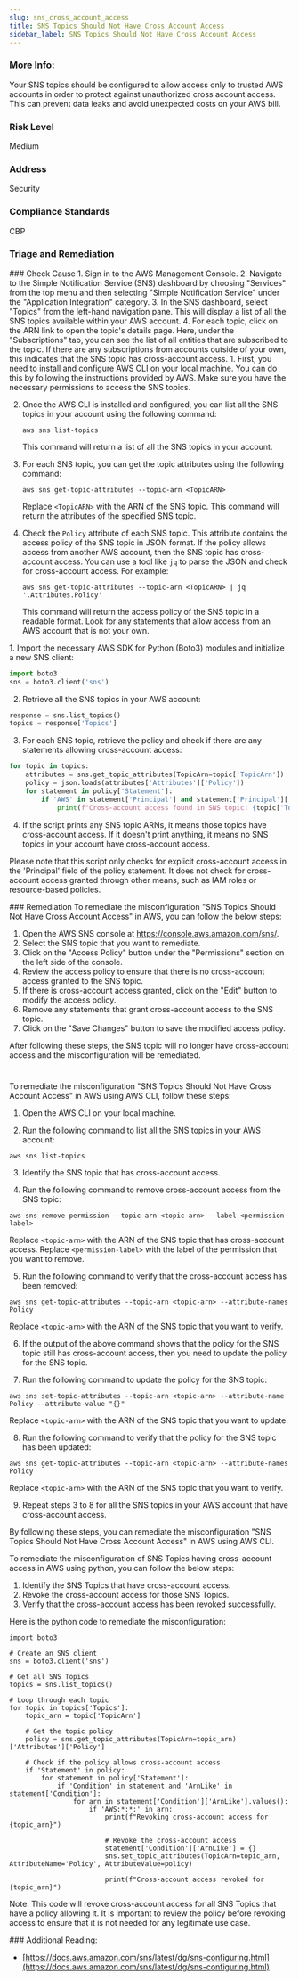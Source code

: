 ```yaml
---
slug: sns_cross_account_access
title: SNS Topics Should Not Have Cross Account Access
sidebar_label: SNS Topics Should Not Have Cross Account Access
---
```


### More Info:

Your SNS topics should be configured to allow access only to trusted AWS accounts in order to protect against unauthorized cross account access. This can prevent data leaks and avoid unexpected costs on your AWS bill.

### Risk Level

Medium

### Address

Security

### Compliance Standards

CBP


### Triage and Remediation
<Tabs>

<Tab title='Cause'>
### Check Cause
<AccordionGroup>
<Accordion title='Using Console' defaultOpen='true'>
1. Sign in to the AWS Management Console.
2. Navigate to the Simple Notification Service (SNS) dashboard by choosing "Services" from the top menu and then selecting "Simple Notification Service" under the "Application Integration" category.
3. In the SNS dashboard, select "Topics" from the left-hand navigation pane. This will display a list of all the SNS topics available within your AWS account.
4. For each topic, click on the ARN link to open the topic's details page. Here, under the "Subscriptions" tab, you can see the list of all entities that are subscribed to the topic. If there are any subscriptions from accounts outside of your own, this indicates that the SNS topic has cross-account access.
</Accordion>

<Accordion title='Using CLI'>
1. First, you need to install and configure AWS CLI on your local machine. You can do this by following the instructions provided by AWS. Make sure you have the necessary permissions to access the SNS topics.

2. Once the AWS CLI is installed and configured, you can list all the SNS topics in your account using the following command:

   ```
   aws sns list-topics
   ```
   This command will return a list of all the SNS topics in your account.

3. For each SNS topic, you can get the topic attributes using the following command:

   ```
   aws sns get-topic-attributes --topic-arn <TopicARN>
   ```
   Replace `<TopicARN>` with the ARN of the SNS topic. This command will return the attributes of the specified SNS topic.

4. Check the `Policy` attribute of each SNS topic. This attribute contains the access policy of the SNS topic in JSON format. If the policy allows access from another AWS account, then the SNS topic has cross-account access. You can use a tool like `jq` to parse the JSON and check for cross-account access. For example:

   ```
   aws sns get-topic-attributes --topic-arn <TopicARN> | jq '.Attributes.Policy'
   ```
   This command will return the access policy of the SNS topic in a readable format. Look for any statements that allow access from an AWS account that is not your own.
</Accordion>

<Accordion title='Using Python'>
1. Import the necessary AWS SDK for Python (Boto3) modules and initialize a new SNS client:

```python
import boto3
sns = boto3.client('sns')
```

2. Retrieve all the SNS topics in your AWS account:

```python
response = sns.list_topics()
topics = response['Topics']
```

3. For each SNS topic, retrieve the policy and check if there are any statements allowing cross-account access:

```python
for topic in topics:
    attributes = sns.get_topic_attributes(TopicArn=topic['TopicArn'])
    policy = json.loads(attributes['Attributes']['Policy'])
    for statement in policy['Statement']:
        if 'AWS' in statement['Principal'] and statement['Principal']['AWS'] != '*':
            print(f"Cross-account access found in SNS topic: {topic['TopicArn']}")
```

4. If the script prints any SNS topic ARNs, it means those topics have cross-account access. If it doesn't print anything, it means no SNS topics in your account have cross-account access. 

Please note that this script only checks for explicit cross-account access in the 'Principal' field of the policy statement. It does not check for cross-account access granted through other means, such as IAM roles or resource-based policies.
</Accordion>

</AccordionGroup>
</Tab>

<Tab title='Remediation'>
### Remediation

<AccordionGroup>
<Accordion title='Using Console' defaultOpen='true'>
To remediate the misconfiguration "SNS Topics Should Not Have Cross Account Access" in AWS, you can follow the below steps:

1. Open the AWS SNS console at https://console.aws.amazon.com/sns/.
2. Select the SNS topic that you want to remediate.
3. Click on the "Access Policy" button under the "Permissions" section on the left side of the console.
4. Review the access policy to ensure that there is no cross-account access granted to the SNS topic.
5. If there is cross-account access granted, click on the "Edit" button to modify the access policy.
6. Remove any statements that grant cross-account access to the SNS topic.
7. Click on the "Save Changes" button to save the modified access policy.

After following these steps, the SNS topic will no longer have cross-account access and the misconfiguration will be remediated.

#
</Accordion>

<Accordion title='Using CLI'>
To remediate the misconfiguration "SNS Topics Should Not Have Cross Account Access" in AWS using AWS CLI, follow these steps:

1. Open the AWS CLI on your local machine.

2. Run the following command to list all the SNS topics in your AWS account:
```
aws sns list-topics
```

3. Identify the SNS topic that has cross-account access.

4. Run the following command to remove cross-account access from the SNS topic:
```
aws sns remove-permission --topic-arn <topic-arn> --label <permission-label>
```
Replace `<topic-arn>` with the ARN of the SNS topic that has cross-account access. Replace `<permission-label>` with the label of the permission that you want to remove.

5. Run the following command to verify that the cross-account access has been removed:
```
aws sns get-topic-attributes --topic-arn <topic-arn> --attribute-names Policy
```
Replace `<topic-arn>` with the ARN of the SNS topic that you want to verify.

6. If the output of the above command shows that the policy for the SNS topic still has cross-account access, then you need to update the policy for the SNS topic.

7. Run the following command to update the policy for the SNS topic:
```
aws sns set-topic-attributes --topic-arn <topic-arn> --attribute-name Policy --attribute-value "{}"
```
Replace `<topic-arn>` with the ARN of the SNS topic that you want to update.

8. Run the following command to verify that the policy for the SNS topic has been updated:
```
aws sns get-topic-attributes --topic-arn <topic-arn> --attribute-names Policy
```
Replace `<topic-arn>` with the ARN of the SNS topic that you want to verify.

9. Repeat steps 3 to 8 for all the SNS topics in your AWS account that have cross-account access.

By following these steps, you can remediate the misconfiguration "SNS Topics Should Not Have Cross Account Access" in AWS using AWS CLI.
</Accordion>

<Accordion title='Using Python'>
To remediate the misconfiguration of SNS Topics having cross-account access in AWS using python, you can follow the below steps:

1. Identify the SNS Topics that have cross-account access.
2. Revoke the cross-account access for those SNS Topics.
3. Verify that the cross-account access has been revoked successfully.

Here is the python code to remediate the misconfiguration:

```
import boto3

# Create an SNS client
sns = boto3.client('sns')

# Get all SNS Topics
topics = sns.list_topics()

# Loop through each topic
for topic in topics['Topics']:
    topic_arn = topic['TopicArn']
    
    # Get the topic policy
    policy = sns.get_topic_attributes(TopicArn=topic_arn)['Attributes']['Policy']
    
    # Check if the policy allows cross-account access
    if 'Statement' in policy:
        for statement in policy['Statement']:
            if 'Condition' in statement and 'ArnLike' in statement['Condition']:
                for arn in statement['Condition']['ArnLike'].values():
                    if 'AWS:*:*:' in arn:
                        print(f"Revoking cross-account access for {topic_arn}")
                        
                        # Revoke the cross-account access
                        statement['Condition']['ArnLike'] = {}
                        sns.set_topic_attributes(TopicArn=topic_arn, AttributeName='Policy', AttributeValue=policy)
                        
                        print(f"Cross-account access revoked for {topic_arn}")
```

Note: This code will revoke cross-account access for all SNS Topics that have a policy allowing it. It is important to review the policy before revoking access to ensure that it is not needed for any legitimate use case.
</Accordion>

</AccordionGroup>
</Tab>
</Tabs>
### Additional Reading:

- [https://docs.aws.amazon.com/sns/latest/dg/sns-configuring.html](https://docs.aws.amazon.com/sns/latest/dg/sns-configuring.html) 

